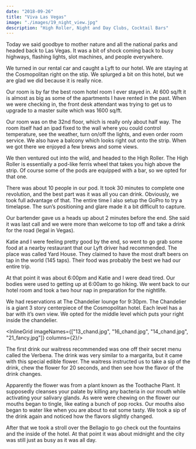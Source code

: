 ```yaml
---
date: "2018-09-26"
title: "Viva Las Vegas"
image: "./images/19_night_view.jpg"
description: "High Roller, Night and Day Clubs, Cocktail Bars"
---
```



Today we said goodbye to mother nature and all the national parks and headed back to Las Vegas. It was a bit of shock coming back to busy highways, flashing lights, slot machines, and people everywhere.

We turned in our rental car and caught a Lyft to our hotel. We are staying at the Cosmopolitan right on the stip. We splurged a bit on this hotel, but we are glad we did because it is really nice.

<ImageTrifecta topImageName="03.2_cosmo.jpg" bottomImageName="20_bed.jpg" portraitImageName="03_cosmo.jpg"/>

Our room is by far the best room hotel room I ever stayed in. At 600 sq/ft it is almost as big as some of the apartments I have rented in the past. When we were checking in, the front desk attendant was trying to get us to upgrade to a master suite which was 1600 sq/ft.

Our room was on the 32nd floor, which is really only about half way. The room itself had an ipad fixed to the wall where you could control temperature, see the weather, turn on/off the lights, and even order room service. We also have a balcony which looks right out onto the strip. When we got there we enjoyed a few brews and some views.

<ImageTrifecta topImageName="02_view.jpg" bottomImageName="19_night_view.jpg" portraitImageName="01_balcony.jpg"/>

We then ventured out into the wild, and headed to the High Roller. The High Roller is essentially a pod-like ferris wheel that takes you high above the strip. Of course some of the pods are equipped with a bar, so we opted for that one.

<ImageTrifecta topImageName="05_high_roller.jpg" bottomImageName="06_pod.jpg" portraitImageName="07_pod_bar.jpg" orientation="left"/>

There was about 10 people in our pod. It took 30 minutes to complete one revolution, and the best part was it was all you can drink. Obviously, we took full advantage of that. The entire time I also setup the GoPro to try a timelapse. The sun’s positioning and glare made it a bit difficult to capture.

<Youtube videoUrl="https://www.youtube.com/embed/e_Vh1E8xcuY"/>

Our bartender gave us a heads up about 2 minutes before the end. She said it was last call and we were more than welcome to top off and take a drink for the road (legal in Vegas).

Katie and I were feeling pretty good by the end, so went to go grab some food at a nearby restaurant that our Lyft driver had recommended. The place was called Yard House. They claimed to have the most draft beers on tap in the world (145 taps). Their food was probably the best we had our entire trip.

At that point it was about 6:00pm and Katie and I were dead tired. Our bodies were used to getting up at 6:00am to go hiking. We went back to our hotel room and took a two hour nap in preparation for the nightlife.

We had reservations at The Chandelier lounge for 9:30pm. The Chandelier is a giant 3 story centerpiece of the Cosmopolitan hotel. Each level has a bar with it’s own view. We opted for the middle level which puts your right inside the chandelier.

<InlineGrid imageNames={["13_chand.jpg", "16_chand.jpg", "14_chand.jpg", "21_fancy.jpg"]} columns={2}/>

The first drink our waitress recommended was one off their secret menu called the Verbena. The drink was very similar to a margarita, but it came with this special edible flower. The waitress instructed us to take a sip of the drink, chew the flower for 20 seconds, and then see how the flavor of the drink changes.

<InlineImage imageName="15_drink.jpg"/>

Apparently the flower was from a plant known as the Toothache Plant. It supposedly cleanses your palate by killing any bacteria in our mouth while activating your salivary glands. As were were chewing on the flower our mouths began to tingle, like eating a bunch of pop rocks. Our mouths also began to water like when you are about to eat some tasty. We took a sip of the drink again and noticed how the flavors slightly changed.

After that we took a stroll over the Bellagio to go check out the fountains and the inside of the hotel. At that point it was about midnight and the city was still just as busy as it was all day.

<InlineImage imageName="17_bellagio.jpg"/>
